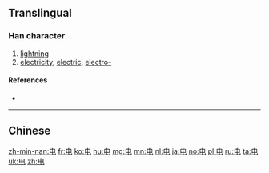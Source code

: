 {{also|電}}
==Translingual==
{{stroke order|strokes=5}}

===Han character===
{{Han char|rn=102|rad=田|as=00|sn=5|four=|canj=中田山 (LWU)}}

# [[lightning]]
# [[electricity]], [[electric]], [[electro-]]

====References====
* {{Han ref|kx=0759.011|hdz=42528.020|uh=7535|ud=30005}}

----
==Chinese==
{{zh-see|電}}

[[zh-min-nan:电]]
[[fr:电]]
[[ko:电]]
[[hu:电]]
[[mg:电]]
[[mn:电]]
[[nl:电]]
[[ja:电]]
[[no:电]]
[[pl:电]]
[[ru:电]]
[[ta:电]]
[[uk:电]]
[[zh:电]]
